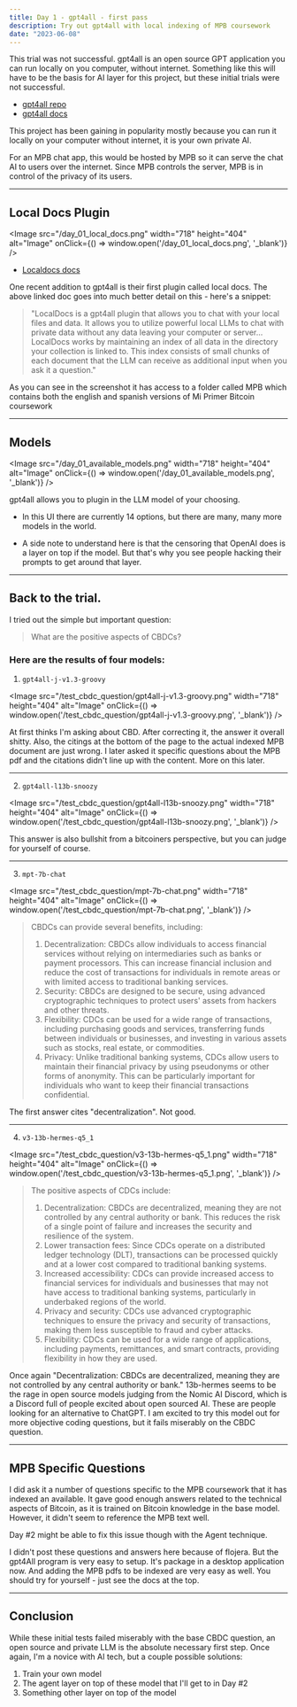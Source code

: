 ```yaml
---
title: Day 1 - gpt4all - first pass
description: Try out gpt4all with local indexing of MPB coursework
date: "2023-06-08"
---
```



This trial was not successful. gpt4all is an open source GPT application you can run locally on you computer, without internet. Something like this will have to be the basis for AI layer for this project, but these initial trials were not successful. 

- [gpt4all repo](https://github.com/nomic-ai/gpt4all)  
- [gpt4all docs](https://docs.gpt4all.io/index.html)

This project has been gaining in popularity mostly because you can run it locally on your computer without internet, it is your own private AI. 

For an MPB chat app, this would be hosted by MPB so it can serve the chat AI to users over the internet. Since MPB controls the server, MPB is in control of the privacy of its users.

--- 

## Local Docs Plugin
<Image 
  src="/day_01_local_docs.png" 
  width="718" 
  height="404" 
  alt="Image" 
  onClick={() => window.open('/day_01_local_docs.png', '_blank')}
/>

- [Localdocs docs](https://docs.gpt4all.io/gpt4all_chat.html#localdocs-beta-plugin-chat-with-your-data)

One recent addition to gpt4all is their first plugin called local docs. The above linked doc goes into much better detail on this - here's a snippet:

> "LocalDocs is a gpt4all plugin that allows you to chat with your local files and data. It allows you to utilize powerful local LLMs to chat with private data without any data leaving your computer or server... LocalDocs works by maintaining an index of all data in the directory your collection is linked to. This index consists of small chunks of each document that the LLM can receive as additional input when you ask it a question."

As you can see in the screenshot it has access to a folder called MPB which contains both the english and spanish versions of Mi Primer Bitcoin coursework

--- 

## Models
<Image 
  src="/day_01_available_models.png" 
  width="718" 
  height="404" 
  alt="Image" 
  onClick={() => window.open('/day_01_available_models.png', '_blank')}
/>

gpt4all allows you to plugin in the LLM model of your choosing. 

- In this UI there are currently 14 options, but there are many, many more models in the world.

- A side note to understand here is that the censoring that OpenAI does is a layer on top if the model. But that's why you see people hacking their prompts to get around that layer.

--- 

## Back to the trial. 

I tried out the simple but important question:

> What are the positive aspects of CBDCs?


### Here are the results of four models:

1. `gpt4all-j-v1.3-groovy`

<Image 
  src="/test_cbdc_question/gpt4all-j-v1.3-groovy.png" 
  width="718" 
  height="404" 
  alt="Image" 
  onClick={() => window.open('/test_cbdc_question/gpt4all-j-v1.3-groovy.png', '_blank')}
/>

At first thinks I'm asking about CBD. After correcting it, the answer it overall shitty. Also, the citings at the bottom of the page to the actual indexed MPB document are just wrong. I later asked it specific questions about the MPB pdf and the citations didn't line up with the content. More on this later.

--- 

2. `gpt4all-l13b-snoozy`

<Image 
  src="/test_cbdc_question/gpt4all-l13b-snoozy.png" 
  width="718" 
  height="404" 
  alt="Image" 
  onClick={() => window.open('/test_cbdc_question/gpt4all-l13b-snoozy.png', '_blank')}
/>

This answer is also bullshit from a bitcoiners perspective, but you can judge for yourself of course.

--- 

3. `mpt-7b-chat`

<Image 
  src="/test_cbdc_question/mpt-7b-chat.png" 
  width="718" 
  height="404" 
  alt="Image" 
  onClick={() => window.open('/test_cbdc_question/mpt-7b-chat.png', '_blank')}
/>

> CBDCs can provide several benefits, including:
> 1. Decentralization: CBDCs allow individuals to access financial services without relying on intermediaries such as banks or payment processors. This can increase financial inclusion and reduce the cost of transactions for individuals in remote areas or with limited access to traditional banking services.
> 2. Security: CBDCs are designed to be secure, using advanced cryptographic techniques to protect users' assets from hackers and other threats.
> 3. Flexibility: CDCs can be used for a wide range of transactions, including purchasing goods and services, transferring funds between individuals or businesses, and investing in various assets such as stocks, real estate, or commodities.
> 4. Privacy: Unlike traditional banking systems, CDCs allow users to maintain their financial privacy by using pseudonyms or other forms of anonymity. This can be particularly important for individuals who want to keep their financial transactions confidential.

The first answer cites "decentralization". Not good.

--- 

4. `v3-13b-hermes-q5_1`

<Image 
  src="/test_cbdc_question/v3-13b-hermes-q5_1.png" 
  width="718" 
  height="404" 
  alt="Image" 
  onClick={() => window.open('/test_cbdc_question/v3-13b-hermes-q5_1.png', '_blank')}
/>

> The positive aspects of CDCs include:
> 1. Decentralization: CBDCs are decentralized, meaning they are not controlled by any central authority or bank. This reduces the risk of a single point of failure and increases the security and resilience of the system.
> 2. Lower transaction fees: Since CDCs operate on a distributed ledger technology (DLT), transactions can be processed quickly and at a lower cost compared to traditional banking systems.
> 3. Increased accessibility: CDCs can provide increased access to financial services for individuals and businesses that may not have access to traditional banking systems, particularly in underbaked regions of the world.
> 4. Privacy and security: CDCs use advanced cryptographic techniques to ensure the privacy and security of transactions, making them less susceptible to fraud and cyber attacks.
> 5. Flexibility: CDCs can be used for a wide range of applications, including payments, remittances, and smart contracts, providing flexibility in how they are used.

Once again "Decentralization: CBDCs are decentralized, meaning they are not controlled by any central authority or bank." 13b-hermes seems to be the rage in open source models judging from the Nomic AI Discord, which is a Discord full of people excited about open sourced AI. These are people looking for an alternative to ChatGPT. I am excited to try this model out for more objective coding questions, but it fails miserably on the CBDC question.

---

## MPB Specific Questions

I did ask it a number of questions specific to the MPB coursework that it has indexed an available. It gave good enough answers related to the technical aspects of Bitcoin, as it is trained on Bitcoin knowledge in the base model. However, it didn't seem to reference the MPB text well. 

Day #2 might be able to fix this issue though with the Agent technique.

I didn't post these questions and answers here because of flojera. But the gpt4All program is very easy to setup. It's package in a desktop application now. And adding the MPB pdfs to be indexed are very easy as well. You should try for yourself - just see the docs at the top.

---

## Conclusion

While these initial tests failed miserably with the base CBDC question, an open source and private LLM is the absolute necessary first step. Once again, I'm a novice with AI tech, but a couple possible solutions:

1. Train your own model
2. The agent layer on top of these model that I'll get to in Day #2
3. Something other layer on top of the model